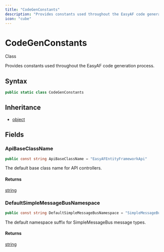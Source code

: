 ```yaml
---
title: "CodeGenConstants"
description: "Provides constants used throughout the EasyAF code generation process."
icon: "cube"
---
```


# CodeGenConstants

<Badge variant="outline">Class</Badge>

Provides constants used throughout the EasyAF code generation process.

## Syntax

```csharp
public static class CodeGenConstants
```

## Inheritance

- [object](https://learn.microsoft.com/dotnet/api/system.object)

## Fields

### ApiBaseClassName

```csharp
public const string ApiBaseClassName = "EasyAFEntityFrameworkApi"
```

The default base class name for API controllers.

#### Returns

[string](https://learn.microsoft.com/dotnet/api/system.string)

### DefaultSimpleMessageBusNamespace

```csharp
public const string DefaultSimpleMessageBusNamespace = "SimpleMessageBus.Core"
```

The default namespace suffix for SimpleMessageBus message types.

#### Returns

[string](https://learn.microsoft.com/dotnet/api/system.string)


